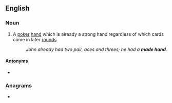 ==English==

===Noun===
{{en-noun}}

# {{lb|en|poker}} A [[poker]] [[hand]] which is already a strong hand regardless of which cards come in later [[rounds]].
#: ''John already had two pair, aces and threes; he had a '''made hand'''.''

====Antonyms====
* {{l|en|drawing hand}}

===Anagrams===
* {{l|en|handmade}}